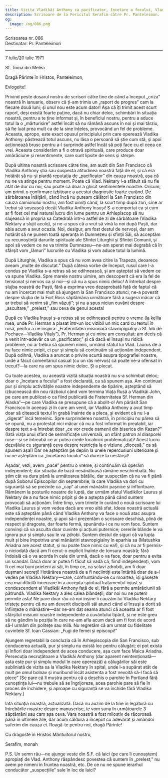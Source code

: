 ```yaml
---
title: Vizita Vladikăi Anthony ca pacificator, încetare a focului, Vladika Nektary
description: Scrisoare de la Fericitul Serafim către Pr. Panteleimon.
og:
  image: /og/086.png
---
```


<div style={{textAlign:'right', fontFamily:'monospace'}}>Scrisoarea nr. 086</div>
<div style={{textAlign:'left', fontFamily:'monospace'}}>Destinatar: Pr. Panteleimon</div>

---

7 iulie/20 iulie 1971

Sf. Toma din Melea

Dragă Părinte în Hristos, Panteleimon,

Evlogeite!

Privind peste dosarul nostru de scrisori către tine de când a început „criza” noastră în ianuarie, observ că ți-am trimis un „raport de progres” cam la fiecare două luni; și unul nou este acum dator! Așa că îți trimit acest scurt raport, deși există foarte puține, dacă nu chiar deloc, schimbări în situația noastră, pentru a te ține informat și, în beneficiul nostru, pentru a aduce totul la o „mărturisire” astfel încât să nu rămână ascuns în noi și mai târziu, să fie luat prea mult ca de la sine înțeles, provocând un fel de probleme. Aceasta, apropo, este exact opusul principiului prin care operează Vladika Anthony: păstrează totul ascuns, nu lăsa o persoană să știe cum stă, și apoi acționează brusc pentru a-l surprinde astfel încât să poți face cu el ceea ce vrei. Aceasta considerăm a fi o otravă spirituală, care produce doar amărăciune și resentimente, care sunt lipsite de sens și sterpe.

După ultima noastră scrisoare către tine, am auzit din San Francisco că Vladika Anthony știa sau suspecta atitudinea noastră față de el, și că era hotărât să nu-și piardă reputația de „pacificator” din cauza noastră, așa că nu ne va atinge pentru moment. Poate că Vlad. Nektary l-a sfătuit să nu fie atât de dur cu noi, sau poate că doar a ghicit sentimentele noastre. Oricum, am primit o confirmare izbitoare a acestui diagnostic foarte curând. De sărbătoarea Înălțării, când încă nu puteam călători la San Francisco din cauza camionului nostru, am fost uimiți când, la scurt timp după zori, cine ar trebui să sosească decât Vladika Anthony însuși! S-a comportat ca și cum ar fi fost cel mai natural lucru din lume pentru un Arhiepiscop să nu slujească în propria sa Catedrală într-o astfel de zi de sărbătoare (Vladika Nektary a slujit acolo), și ne-a spus că a vrut să vină la noi după Paști, dar abia acum a avut ocazia. Noi, desigur, am fost destul de nervoși, dar am hotărât să ne punem toată speranța în Dumnezeu și sfinții Săi, să acceptăm cu recunoștință darurile spirituale ale Sfintei Liturghii și Sfintei Comunii, și apoi să vedem ce ne va trimite Dumnezeu—ne-am sperat mai degrabă că în sfârșit vom „lămuri” lucrurile cu Vladika și vom aduce totul la lumină.

După Liturghie, Vladika a spus că nu vom avea citire la Trapeza, deoarece aveam „multe de discutat.” După câteva vorbe de început, rusul care l-a condus pe Vladika s-a retras să se odihnească, și am așteptat să vedem ce va spune Vladika. Spre marele nostru uimire, am descoperit că era la fel de tensionat și nervos ca și noi—și că nu a spus nimic deloc! A întrebat despre slujba noastră de Paști, fără a exprima vreo dezaprobată față de faptul că nu am încercat mai mult să ajungem la San Francisco atunci; ne-a povestit despre slujba de la Fort Ross săptămâna următoare fără a sugera măcar că ar trebui să venim să „fim văzuți”; și nu a spus niciun cuvânt despre „ascultare,” „prelest,” sau ceva de genul acesta!

După ce Vladika însuși s-a retras să se odihnească pentru o vreme (la kellia mea, unde Pr. Herman a plasat într-un loc vizibil un mic card cu textul în rusă, pentru a ne inspira: „Fraternitatea misionară stavropigialny a Sf. Iob de Pochaev—Vladika Vitaly”), Pr. Herman și cu mine am consultat: am decis că a venit într-adevăr ca un „pacificator,” și că dacă el însuși nu ridică probleme, nu ar trebui să spunem nimic, urmând sfatul lui Vlad. Laurus de a nu face nimic pripit, ci pur și simplu să continuăm să acționăm independent. După odihnă, Vladika a aruncat o privire scurtă asupra tipografiei noastre, unde a făcut comentariul casual (cu un râs nervos) că poate ne-a ofensat în trecut?—la care nu am spus nimic deloc. Și a plecat.

Cu toate acestea, cu această vizită situația noastră nu s-a schimbat deloc; doar o „încetare a focului” a fost declarată, ca să spunem așa. Am continuat pur și simplu activitățile noastre independente de tipărire, așteptând să izbucnească din nou războiul când vom termina Viața Rusă a Vladikăi John, pe care am publicat-o ca fiind publicată de Fraternitatea Sf. Herman din Alaska”—pe care Vladika se presupune că a abolit-o! Am părăsit San Francisco în aceeași zi în care am venit, iar Vladika Anthony a avut timp doar să citească textul în grabă înainte de a pleca, și evident că nu l-a „digerat” încă temeinic. Spre surprinderea noastră, în principiu nu părea să se opună, nu a protestat nici măcar că nu a fost informat în prealabil, iar despre text s-a întrebat doar „ce vor crede oamenii din biserica din Kazan?” (Iată viața unui sfânt de semnificație universală, un sfânt patron al diasporei ruse—și se întreabă ce ar putea crede localnicii problematizați! Acest lucru dezvăluie cu siguranță ceva despre restricția la o viziune „diocesă,” ca să spunem așa!) Dar ne așteptăm pe deplin la unele repercusiuni ulterioare și nu ne așteptăm ca „încetarea focului” să dureze la nesfârșit!

Așadar, vezi, avem „pace” pentru o vreme, și continuăm să operăm independent; dar situația de bază nesănătoasă rămâne neschimbată. Nu știm cât va dura până la următoarea bătălie, dar suspectăm că nu va fi până după Soborul Episcopilor din septembrie, la care Vladika va dori cu siguranță să se prezinte ca „cap” al unei mănăstiri pașnice și înfloritoare. Rămânem la posturile noastre de luptă, dar urmăm sfatul Vladikilor Laurus și Nektary de a nu face nimic pripit și de a aștepta până când suntem provocați să acționăm. Între timp, vom trimite în curând o nouă scrisoare lui Vladika Laurus și vom vedea dacă are vreo altă sfat. Ideea noastră actuală este să așteptăm până când Vladika Anthony va face o nouă atac asupra independenței noastre, și apoi să-i prezentăm o scrisoare deschisă, plină de respect și dragoste, dar foarte fermă, spunându-i ce nu vom face. Suntem convinși că va asculta doar cuvinte și acțiuni puternice; cererile blânde le va ignora pur și simplu sau le va zdrobi. Suntem destul de siguri că va lupta mult și bine împotriva unei mănăstiri stavropigialny în eparhia sa (Matushka Ariadna are acest statut, și nu poate face nimic cu ea!), și că nu ar fi permis-o niciodată dacă am fi cerut-o explicit înainte de tonsura noastră; fără îndoială că o va acorda în cele din urmă, dacă o va face, doar pentru a evita un scandal. Dacă doar ar putea fi făcut să vadă că, fiind independenți, vom fi cei mai buni prieteni ai săi, în timp ce, ca sclavi zdrobiți, am fi doar dușmani secreți! Hotărârea noastră de a fi neclintiți este întărită doar de a-l vedea pe Vladika Nektary—care, confruntându-se cu moartea, își găsește cea mai dificilă încercare în a accepta spiritual tratamentul injust și condescendent al Vladikăi Anthony față de el, fără a permite amărăciunii să pătrundă. Vladika Nektary a ales calea blândeții; dar noi nu ne putem permite asta! Ne pare doar rău că noi înșine îi cauzăm lui Vladika Nektary tristețe pentru că nu am devenit discipolii săi atunci când el însuși a dorit să înființeze o mănăstire—dar ne-am dat seama atunci că aceasta ar fi fost sfârșitul misiunii noastre independente a cuvântului tipărit, și ne este greu să ne gândim la poziția în care ne-am afla acum dacă am fi fost de acord să-l urmăm din politețe sau milă. Nu regretăm că am urmat cu fidelitate cuvintele Sf. Ioan Cassian: „Fugi de femei și episcopi!”

Ajungem regretabil la concluzia că în Arhiepiscopia din San Francisco, sub conducerea actuală, pur și simplu nu există loc pentru călugări; ei pot exista și înflori doar independent de acea conducere, așa cum face Maica Ariadna. Persecuția necruțătoare a Vladikăi Anthony (dar aparent neintenționată—asta este pur și simplu modul în care operează) a călugărilor săi este subliniată de vizita sa la Vladika Nektary în spital, unde l-a supărat atât de mult pe omul bolnav și muribund încât asistenta a fost nevoită să-l facă să plece” (Se pare că îl mustra pentru că a deschis o parohie în Portland fără cunoștința lui—nu trebuie să se îngrijoreze, acea parohie pare să fie în proces de închidere, și aproape cu siguranță se va închide fără Vladika Nektary.)

Iată situația noastră, actualizată. Dacă nu auzim de la tine în legătură cu întrebările noastre despre manuscrise, te vom suna în următoarele 3 săptămâni sau cam așa ceva. Vara noastră a fost milostiv de răcoroasă până în ultimele zile, dar acum căldura a început cu adevărat și amândoi suferim din cauza ei. Roagă-te pentru noi, dragă Părinte!

Cu dragoste în Hristos Mântuitorul nostru,

Serafim, monah

P.S. Un semn rău—ne ajunge veste din S.F. că laici (pe care îi cunoaștem) apropiați de Vlad. Anthony răspândesc povestea că suntem în „prelest,” nu avem pe nimeni în fruntea noastră, etc. De ce nu ne spune ierarhul conducător „suspecțiile” sale în loc de laici?
